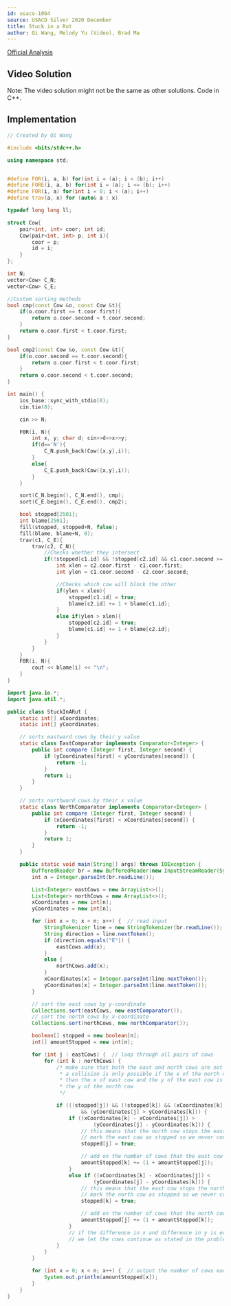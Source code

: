 ```yaml
---
id: usaco-1064
source: USACO Silver 2020 December
title: Stuck in a Rut
author: Qi Wang, Melody Yu (Video), Brad Ma
---
```


[Official Analysis](http://usaco.org/current/data/sol_prob3_silver_dec20.html)

## Video Solution

Note: The video solution might not be the same as other solutions. Code in C++.
<Youtube id="7ZA0MQ9uFr4" />

<LanguageSection>
<CPPSection>

## Implementation

```cpp
// Created by Qi Wang

#include <bits/stdc++.h>

using namespace std;


#define FOR(i, a, b) for(int i = (a); i < (b); i++)
#define FORE(i, a, b) for(int i = (a); i <= (b); i++)
#define F0R(i, a) for(int i = 0; i < (a); i++)
#define trav(a, x) for (auto& a : x)

typedef long long ll;

struct Cow{
	pair<int, int> coor; int id;
	Cow(pair<int, int> p, int i){
		coor = p;
		id = i;
	}
};

int N;
vector<Cow> C_N;
vector<Cow> C_E;

//Custom sorting methods
bool cmp(const Cow &o, const Cow &t){
	if(o.coor.first == t.coor.first){
		return o.coor.second < t.coor.second;
	}
	return o.coor.first < t.coor.first;
}

bool cmp2(const Cow &o, const Cow &t){
	if(o.coor.second == t.coor.second){
		return o.coor.first < t.coor.first;
	}
	return o.coor.second < t.coor.second;
}

int main() {
	ios_base::sync_with_stdio(0);
	cin.tie(0);

	cin >> N;

	F0R(i, N){
		int x, y; char d; cin>>d>>x>>y;
		if(d=='N'){
			C_N.push_back(Cow({x,y},i));
		}
		else{
			C_E.push_back(Cow({x,y},i));
		}
	}

	sort(C_N.begin(), C_N.end(), cmp);
	sort(C_E.begin(), C_E.end(), cmp2);

	bool stopped[2501];
	int blame[2501];
	fill(stopped, stopped+N, false);
	fill(blame, blame+N, 0);
	trav(c1, C_E){
		trav(c2, C_N){
			//Checks whether they intersect
			if(!stopped[c1.id] && !stopped[c2.id] && c1.coor.second >= c2.coor.second && c1.coor.first <= c2.coor.first){
				int xlen = c2.coor.first - c1.coor.first;
				int ylen = c1.coor.second - c2.coor.second;

				//Checks which cow will block the other
				if(ylen < xlen){
					stopped[c1.id] = true;
					blame[c2.id] += 1 + blame[c1.id];
				}
				else if(ylen > xlen){
					stopped[c2.id] = true;
					blame[c1.id] += 1 + blame[c2.id];
				}
			}
		}
	}
	F0R(i, N){
		cout << blame[i] << "\n";
	}
}
```

</CPPSection>
	
<JavaSection>

```java
import java.io.*;
import java.util.*;

public class StuckInARut {
	static int[] xCoordinates;
	static int[] yCoordinates;

	// sorts eastward cows by their y value
	static class EastComparator implements Comparator<Integer> {
		public int compare (Integer first, Integer second) {
			if (yCoordinates[first] < yCoordinates[second]) {
				return -1;
			}
			return 1;
		}
	}

	// sorts northward cows by their x value
	static class NorthComparator implements Comparator<Integer> {
		public int compare (Integer first, Integer second) {
			if (xCoordinates[first] < xCoordinates[second]) {
				return -1;
			}
			return 1;
		}
	}

	public static void main(String[] args) throws IOException {
		BufferedReader br = new BufferedReader(new InputStreamReader(System.in));
		int n = Integer.parseInt(br.readLine());

		List<Integer> eastCows = new ArrayList<>();
		List<Integer> northCows = new ArrayList<>();
		xCoordinates = new int[n];
		yCoordinates = new int[n];

		for (int x = 0; x < n; x++) {  // read input
			StringTokenizer line = new StringTokenizer(br.readLine());
			String direction = line.nextToken();
			if (direction.equals("E")) {
				eastCows.add(x);
			}
			else {
				northCows.add(x);
			}
			xCoordinates[x] = Integer.parseInt(line.nextToken());
			yCoordinates[x] = Integer.parseInt(line.nextToken());
		}

		// sort the east cows by y-coordinate
		Collections.sort(eastCows, new eastComparator());
		// sort the north cows by x-coordinate
		Collections.sort(northCows, new northComparator());

		boolean[] stopped = new boolean[n];
		int[] amountStopped = new int[n];

		for (int j : eastCows) {  // loop through all pairs of cows
			for (int k : northCows) {
				/* make sure that both the east and north cows are not stopped
				 * a collision is only possible if the x of the north cow is greater
				 * than the x of east cow and the y of the east cow is greater than
				 * the y of the north cow
				 */

				if ((!stopped[j]) && (!stopped[k]) && (xCoordinates[k] > xCoordinates[j])
						&& (yCoordinates[j] > yCoordinates[k])) {
					if ((xCoordinates[k] - xCoordinates[j]) > 
							(yCoordinates[j] - yCoordinates[k])) {
						// this means that the north cow stops the east cow
						// mark the east cow as stopped so we never consider it again
						stopped[j] = true;

						// add on the number of cows that the east cow stops plus one
						amountStopped[k] += (1 + amountStopped[j]);
					}
					else if ((xCoordinates[k] - xCoordinates[j]) <
							(yCoordinates[j] - yCoordinates[k])) {
						// this means that the east cow stops the north cow
						// mark the north cow as stopped so we never consider it again
						stopped[k] = true;

						// add on the number of cows that the north cow stops plus one
						amountStopped[j] += (1 + amountStopped[k]);
					}
					// if the difference in x and difference in y is equal,
					// we let the cows continue as stated in the problem
				}
			}
		}

		for (int x = 0; x < n; x++) {  // output the number of cows each cow stops
			System.out.println(amountStopped[x]);
		}
	}
}
```
	
</JavaSection>
	
</LanguageSection>
